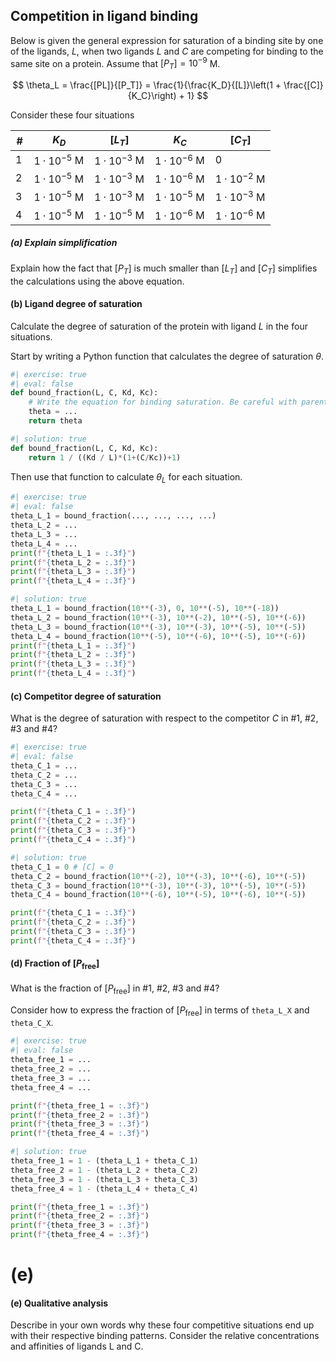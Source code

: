## Competition in ligand binding

Below is given the general expression for saturation of a binding site by one of the ligands, $L$, when two ligands
$L$ and $C$ are competing for binding to the same site on a protein. Assume that $[P_T] = 10^{-9}$ $\mathrm{M}$.

$$
\theta_L = \frac{[PL]}{[P_T]} = \frac{1}{\frac{K_D}{[L]}\left(1 + \frac{[C]}{K_C}\right) + 1}
$$

Consider these four situations 

| #      | $K_D$                    | $[L_T]$                  | $K_C$                    | $[C_T]$
|--------|--------------------------|--------------------------|--------------------------|--------------------------|
| 1      | $1·10^{-5}$ $\mathrm{M}$ | $1·10^{-3}$ $\mathrm{M}$ | $1·10^{-6}$ $\mathrm{M}$ | $0$                      |
| 2      | $1·10^{-5}$ $\mathrm{M}$ | $1·10^{-3}$ $\mathrm{M}$ | $1·10^{-6}$ $\mathrm{M}$ | $1·10^{-2}$ $\mathrm{M}$ |
| 3      | $1·10^{-5}$ $\mathrm{M}$ | $1·10^{-3}$ $\mathrm{M}$ | $1·10^{-5}$ $\mathrm{M}$ | $1·10^{-3}$ $\mathrm{M}$ |
| 4      | $1·10^{-5}$ $\mathrm{M}$ | $1·10^{-5}$ $\mathrm{M}$ | $1·10^{-6}$ $\mathrm{M}$ | $1·10^{-6}$ $\mathrm{M}$ |

##### (a) Explain simplification

Explain how the fact that $[P_T]$ is much smaller than $[L_T]$ and $[C_T]$ simplifies the calculations using the above equation.

#### (b) Ligand degree of saturation

Calculate the degree of saturation of the protein with ligand $L$ in the four situations.

Start by writing a Python function that calculates the degree of saturation $\theta$.

```python
#| exercise: true
#| eval: false
def bound_fraction(L, C, Kd, Kc):
    # Write the equation for binding saturation. Be careful with parentheses!
    theta = ... 
    return theta
```

```python
#| solution: true
def bound_fraction(L, C, Kd, Kc):
    return 1 / ((Kd / L)*(1+(C/Kc))+1)
```

Then use that function to calculate $\theta_L$ for each situation.

```python
#| exercise: true
#| eval: false
theta_L_1 = bound_fraction(..., ..., ..., ...)
theta_L_2 = ...
theta_L_3 = ...
theta_L_4 = ...
print(f"{theta_L_1 = :.3f}")
print(f"{theta_L_2 = :.3f}")
print(f"{theta_L_3 = :.3f}")
print(f"{theta_L_4 = :.3f}")
```

```python
#| solution: true
theta_L_1 = bound_fraction(10**(-3), 0, 10**(-5), 10**(-18))
theta_L_2 = bound_fraction(10**(-3), 10**(-2), 10**(-5), 10**(-6))
theta_L_3 = bound_fraction(10**(-3), 10**(-3), 10**(-5), 10**(-5))
theta_L_4 = bound_fraction(10**(-5), 10**(-6), 10**(-5), 10**(-6))
print(f"{theta_L_1 = :.3f}")
print(f"{theta_L_2 = :.3f}")
print(f"{theta_L_3 = :.3f}")
print(f"{theta_L_4 = :.3f}")
```

#### (c) Competitor degree of saturation

What is the degree of saturation with respect to the competitor $C$ in #1, #2, #3 and #4?

```python
#| exercise: true
#| eval: false
theta_C_1 = ...
theta_C_2 = ...
theta_C_3 = ...
theta_C_4 = ...

print(f"{theta_C_1 = :.3f}")
print(f"{theta_C_2 = :.3f}")
print(f"{theta_C_3 = :.3f}")
print(f"{theta_C_4 = :.3f}")
```

```python
#| solution: true
theta_C_1 = 0 # [C] = 0
theta_C_2 = bound_fraction(10**(-2), 10**(-3), 10**(-6), 10**(-5))
theta_C_3 = bound_fraction(10**(-3), 10**(-3), 10**(-5), 10**(-5))
theta_C_4 = bound_fraction(10**(-6), 10**(-5), 10**(-6), 10**(-5))

print(f"{theta_C_1 = :.3f}")
print(f"{theta_C_2 = :.3f}")
print(f"{theta_C_3 = :.3f}")
print(f"{theta_C_4 = :.3f}")
```

#### (d) Fraction of $[P_{\mathrm{free}}]$

What is the fraction of $[P_{\mathrm{free}}]$ in #1, #2, #3 and #4? 

::: {.callout-tip}

Consider how to express the fraction of $[P_{\mathrm{free}}]$ in terms of `theta_L_X` and `theta_C_X`. 

:::

```python
#| exercise: true
#| eval: false
theta_free_1 = ...
theta_free_2 = ...
theta_free_3 = ...
theta_free_4 = ...

print(f"{theta_free_1 = :.3f}")
print(f"{theta_free_2 = :.3f}")
print(f"{theta_free_3 = :.3f}")
print(f"{theta_free_4 = :.3f}")
```

```python
#| solution: true
theta_free_1 = 1 - (theta_L_1 + theta_C_1)
theta_free_2 = 1 - (theta_L_2 + theta_C_2)
theta_free_3 = 1 - (theta_L_3 + theta_C_3)
theta_free_4 = 1 - (theta_L_4 + theta_C_4)

print(f"{theta_free_1 = :.3f}")
print(f"{theta_free_2 = :.3f}")
print(f"{theta_free_3 = :.3f}")
print(f"{theta_free_4 = :.3f}")
```

# (e) 

#### (e) Qualitative analysis

Describe in your own words why these four competitive situations end up with their respective binding patterns. Consider the relative concentrations and affinities of ligands L and C.
